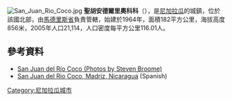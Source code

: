 [[Image:San_Juan_Rio_Coco.jpg|right]]
<!-- 檔案不存在 [[Image:SJdRC.jpg|right]] ，可從英文維基百科取得 -->
'''聖胡安德爾里奧科科'''（{{lang-es|San Juan de Río Coco}}），是[[尼加拉瓜|尼加拉瓜]]的城鎮，位於該國北部，由[[馬德里斯省|馬德里斯省]]負責管轄，始建於1964年，面積182平方公里，海拔高度856米，2005年人口21,114，人口密度每平方公里116.01人。

==參考資料==
*[https://web.archive.org/web/20150109151238/http://www.westga.edu/~sbroome/nic/rio_coco/index.html San Juan del Río Coco (Photos by Steven Broome)] 
*[http://www.manfut.org/madriz/coco.html San Juan del Rio Coco, Madriz, Nicaragua] {{Wayback|url=http://www.manfut.org/madriz/coco.html |date=20200319194638 }} (Spanish)

{{coord|13|33|N|86|10|W|region:NI_type:city|display=title}}

{{Nicaragua-geo-stub}}
[[Category:尼加拉瓜城市|Category:尼加拉瓜城市]]
